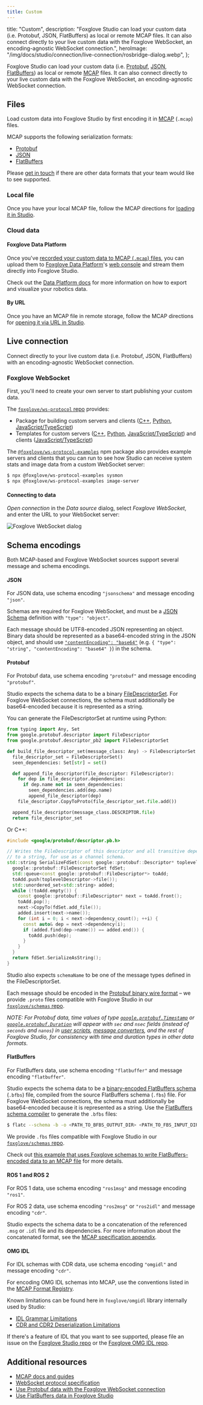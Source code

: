 ```yaml
---
title: Custom
---
```



  title: "Custom",
  description:
    "Foxglove Studio can load your custom data (i.e. Protobuf, JSON, FlatBuffers) as local or remote MCAP files. It can also connect directly to your live custom data with the Foxglove WebSocket, an encoding-agnostic WebSocket connection.",
  heroImage: "/img/docs/studio/connection/live-connection/rosbridge-dialog.webp",
};

Foxglove Studio can load your custom data (i.e. [Protobuf](https://developers.google.com/protocol-buffers), [JSON](http://jsonschema.org/), [FlatBuffers](https://google.github.io/flatbuffers)) as local or remote [MCAP](https://mcap.dev) files. It can also connect directly to your live custom data with the Foxglove WebSocket, an encoding-agnostic WebSocket connection.

## Files

Load custom data into Foxglove Studio by first encoding it in [MCAP](https://mcap.dev) (`.mcap`) files.

MCAP supports the following serialization formats:

- [Protobuf](https://mcap.dev/guides/getting-started/protobuf)
- [JSON](https://mcap.dev/guides/getting-started/json)
- [FlatBuffers](https://mcap.dev/guides/getting-started/flatbuffers)

Please [get in touch](/contact) if there are other data formats that your team would like to see supported.

### Local file

Once you have your local MCAP file, follow the MCAP directions for [loading it in Studio](/docs/studio/connection/mcap#local).

### Cloud data

#### Foxglove Data Platform

Once you've [recorded your custom data to MCAP (`.mcap`) files](/docs/studio/connection/custom#local-file), you can upload them to [Foxglove Data Platform](/data-platform)'s [web console](https://console.foxglove.dev) and stream them directly into Foxglove Studio.

Check out the [Data Platform docs](/docs/data-platform/exporting-and-visualizing-data) for more information on how to export and visualize your robotics data.

#### By URL

Once you have an MCAP file in remote storage, follow the MCAP directions for [opening it via URL in Studio](/docs/studio/connection/mcap#remote).

<CorsDirections />

## Live connection

Connect directly to your live custom data (i.e. Protobuf, JSON, FlatBuffers) with an encoding-agnostic WebSocket connection.

### Foxglove WebSocket

First, you'll need to create your own server to start publishing your custom data.

The [`foxglove/ws-protocol` repo](https://github.com/foxglove/ws-protocol) provides:

- Package for building custom servers and clients ([C++](https://github.com/foxglove/ws-protocol/tree/main/cpp), [Python](https://github.com/foxglove/ws-protocol/tree/main/python), [JavaScript/TypeScript](https://github.com/foxglove/ws-protocol/tree/main/typescript/ws-protocol))
- Templates for custom servers ([C++](https://github.com/foxglove/ws-protocol/tree/main/cpp/examples), [Python](https://github.com/foxglove/ws-protocol/tree/main/python#example-servers), [JavaScript/TypeScript](https://github.com/foxglove/ws-protocol/tree/main/typescript/ws-protocol#server-template)) and clients ([JavaScript/TypeScript](https://github.com/foxglove/ws-protocol/tree/main/typescript/ws-protocol#client-template))

The [`@foxglove/ws-protocol-examples`](https://github.com/foxglove/ws-protocol/tree/main/typescript/ws-protocol-examples) npm package also provides example servers and clients that you can run to see how Studio can receive system stats and image data from a custom WebSocket server:

```bash
$ npx @foxglove/ws-protocol-examples sysmon
$ npx @foxglove/ws-protocol-examples image-server
```

#### Connecting to data

_Open connection_ in the _Data source_ dialog, select _Foxglove WebSocket_, and enter the URL to your WebSocket server:

![Foxglove WebSocket dialog](/img/docs/studio/connection/live-connection/foxglove-websocket-dialog.webp)

<FoxgloveWebSocketResetDirections />

## Schema encodings

Both MCAP-based and Foxglove WebSocket sources support several message and schema encodings.

#### JSON

For JSON data, use schema encoding `"jsonschema"` and message encoding `"json"`.

Schemas are required for Foxglove WebSocket, and must be a [JSON Schema](https://json-schema.org/) definition with `"type": "object"`.

Each message should be UTF8-encoded JSON representing an object. Binary data should be represented as a base64-encoded string in the JSON object, and should use [`"contentEncoding": "base64"`](https://json-schema.org/draft/2020-12/json-schema-validation.html#rfc.section.8.3) (e.g. `{ "type": "string", "contentEncoding": "base64" }`) in the schema.

#### Protobuf

For Protobuf data, use schema encoding `"protobuf"` and message encoding `"protobuf"`.

Studio expects the schema data to be a binary [FileDescriptorSet](https://developers.google.com/protocol-buffers/docs/techniques#self-description). For Foxglove WebSocket connections, the schema must additionally be base64-encoded because it is represented as a string.

You can generate the FileDescriptorSet at runtime using Python:

```python
from typing import Any, Set
from google.protobuf.descriptor import FileDescriptor
from google.protobuf.descriptor_pb2 import FileDescriptorSet

def build_file_descriptor_set(message_class: Any) -> FileDescriptorSet:
  file_descriptor_set = FileDescriptorSet()
  seen_dependencies: Set[str] = set()

  def append_file_descriptor(file_descriptor: FileDescriptor):
    for dep in file_descriptor.dependencies:
      if dep.name not in seen_dependencies:
        seen_dependencies.add(dep.name)
        append_file_descriptor(dep)
    file_descriptor.CopyToProto(file_descriptor_set.file.add())

  append_file_descriptor(message_class.DESCRIPTOR.file)
  return file_descriptor_set
```

Or C++:

```cpp
#include <google/protobuf/descriptor.pb.h>

// Writes the FileDescriptor of this descriptor and all transitive dependencies
// to a string, for use as a channel schema.
std::string SerializeFdSet(const google::protobuf::Descriptor* toplevelDescriptor) {
  google::protobuf::FileDescriptorSet fdSet;
  std::queue<const google::protobuf::FileDescriptor*> toAdd;
  toAdd.push(toplevelDescriptor->file());
  std::unordered_set<std::string> added;
  while (!toAdd.empty()) {
    const google::protobuf::FileDescriptor* next = toAdd.front();
    toAdd.pop();
    next->CopyTo(fdSet.add_file());
    added.insert(next->name());
    for (int i = 0; i < next->dependency_count(); ++i) {
      const auto& dep = next->dependency(i);
      if (added.find(dep->name()) == added.end()) {
        toAdd.push(dep);
      }
    }
  }
  return fdSet.SerializeAsString();
}
```

Studio also expects `schemaName` to be one of the message types defined in the FileDescriptorSet.

Each message should be encoded in the [Protobuf binary wire format](https://developers.google.com/protocol-buffers/docs/encoding) – we provide `.proto` files compatible with Foxglove Studio in our [`foxglove/schemas` repo](https://github.com/foxglove/schemas).

_NOTE: For Protobuf data, time values of type [`google.protobuf.Timestamp`](https://protobuf.dev/reference/protobuf/google.protobuf/#timestamp) or [`google.protobuf.Duration`](https://protobuf.dev/reference/protobuf/google.protobuf/#duration) will appear with `sec` and `nsec` fields (instead of `seconds` and `nanos`) in [user scripts](/docs/studio/panels/user-scripts), [message converters](/docs/studio/extensions/getting-started#message-converters), and the rest of Foxglove Studio, for consistency with time and duration types in other data formats._

#### FlatBuffers

For FlatBuffers data, use schema encoding `"flatbuffer"` and message encoding `"flatbuffer"`.

Studio expects the schema data to be a [binary-encoded FlatBuffers schema](https://google.github.io/flatbuffers/intermediate_representation.html) (`.bfbs`) file, compiled from the source FlatBuffers schema (`.fbs`) file. For Foxglove WebSocket connections, the schema must additionally be base64-encoded because it is represented as a string. Use the [FlatBuffers schema compiler](https://google.github.io/flatbuffers/flatbuffers_guide_using_schema_compiler.html) to generate the `.bfbs` files:

```bash
$ flatc --schema -b -o <PATH_TO_BFBS_OUTPUT_DIR> <PATH_TO_FBS_INPUT_DIR>
```

We provide `.fbs` files compatible with Foxglove Studio in our [`foxglove/schemas` repo](https://github.com/foxglove/schemas/tree/main/schemas/flatbuffer).

Check out [this example that uses Foxglove schemas to write FlatBuffers-encoded data to an MCAP file](https://github.com/foxglove/mcap/blob/main/typescript/examples/flatbufferswriter/scripts/main.ts) for more details.

#### ROS 1 and ROS 2

For ROS 1 data, use schema encoding `"ros1msg"` and message encoding `"ros1"`.

For ROS 2 data, use schema encoding `"ros2msg"` or `"ros2idl"` and message encoding `"cdr"`.

Studio expects the schema data to be a concatenation of the referenced `.msg` or `.idl` file and its dependencies. For more information about the concatenated format, see the [MCAP specification appendix](https://mcap.dev/specification/appendix.html#ros1msg-data-format).

#### OMG IDL

For IDL schemas with CDR data, use schema encoding `"omgidl"` and message encoding `"cdr"`.

For encoding OMG IDL schemas into MCAP, use the conventions listed in the [MCAP Format Registry](https://mcap.dev/spec/registry#omgidl).


Known limitations can be found here in `foxglove/omgidl` library internally used by Studio:
 - [IDL Grammar Limitations](https://github.com/foxglove/omgidl/blob/main/packages/omgidl-parser/README.md#omg-idl-subset-support)
 - [CDR and CDR2 Deserialization Limitations](https://github.com/foxglove/omgidl/blob/main/packages/omgidl-serialization/README.md#known-limitations)

 If there's a feature of IDL that you want to see supported, please file an issue on the [Foxglove Studio repo](https://github.com/foxglove/studio/issues) or the [Foxglove OMG IDL repo](https://github.com/foxglove/omgidl/issues).

## Additional resources

- [MCAP docs and guides](https://mcap.dev)
- [WebSocket protocol specification](https://github.com/foxglove/ws-protocol/blob/main/docs/spec.md)
- [Use Protobuf data with the Foxglove WebSocket connection](/blog/using-protobuf-data-with-the-foxglove-websocket-connection)
- [Use FlatBuffers data in Foxglove Studio](/blog/announcing-flatbuffers-support-in-foxglove)
